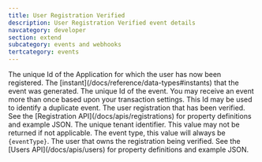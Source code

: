 ```yaml
---
title: User Registration Verified
description: User Registration Verified event details
navcategory: developer
section: extend
subcategory: events and webhooks
tertcategory: events
---
```



<Event description="This event is generated when a user registration has been verified."
       eventType={eventType}
       name="User Registration Verified"
       scope="tenant"
       transactional="true"
       version="1.8.0"/>

<EventBody eventType={eventType}
           sinceThreatDetection="1.30.0"
           sinceIpAddress="1.27.0"
           jsonFile="user-registration-verified.json">

  <APIField slot="leading-fields" name="event.applicationId" type="UUID">
    The unique Id of the Application for which the user has now been registered.
  </APIField>

  <APIField slot="leading-fields" name="event.createInstant" type="Long">
    The [instant](/docs/reference/data-types#instants) that the event was generated.
  </APIField>

  <APIField slot="leading-fields" name="event.id" type="UUID">
    The unique Id of the event. You may receive an event more than once based upon your transaction settings. This Id may be used to identify a duplicate event.
  </APIField>

  <APIField slot="trailing-fields" name="event.registration" type="Object">
    The user registration that has been verified. See the [Registration API](/docs/apis/registrations) for property definitions and example JSON.
  </APIField>

  <APIField slot="trailing-fields" name="event.tenantId" type="UUID">
    The unique tenant identifier. This value may not be returned if not applicable.
  </APIField>

  <APIField slot="trailing-fields" name="event.type" type="String">
    The event type, this value will always be <code>{eventType}</code>.
  </APIField>

  <APIField slot="trailing-fields" name="event.user" type="Object">
    The user that owns the registration being verified. See the [Users API](/docs/apis/users) for property definitions and example JSON.
  </APIField>

</EventBody>
